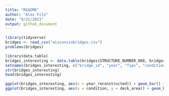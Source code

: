 ```yaml
---
title: "README"
author: "Alex Filo"
date: "9/21/2021"
output: github_document
---
```


```r

library(tidyverse)
bridges <- read_csv("wisconsinbridges.csv")
problems(bridges)

```

```r
library(data.table)
bridges_interesting <- data.table(bridges$STRUCTURE_NUMBER_008, bridges$YEAR_ADT_030, bridges$COUNTY_CODE_003, bridges$BRIDGE_CONDITION, bridges$YEAR_RECONSTRUCTED_106, bridges$DECK_AREA)
setnames(bridges_interesting, c("bridge_id", "year", "fips", "condition", "year_reconstructed", "deck_area"))
str(bridges_interesting)
head(bridges_interesting)

ggplot(bridges_interesting, aes(x = year_reconstructed)) + geom_bar() + xlim(1900, 2021)
ggplot(bridges_interesting, aes(x = condition, y = deck_area)) + geom_boxplot()

```